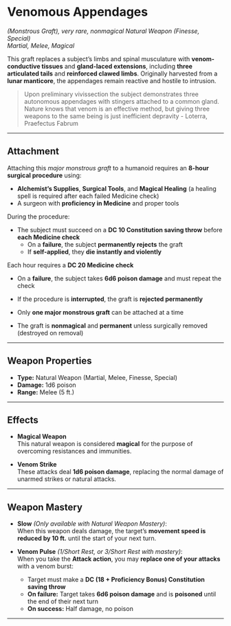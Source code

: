 # Venomous Appendages

_(Monstrous Graft), very rare, nonmagical_
_Natural Weapon (Finesse, Special)_  
_Martial, Melee, Magical_

This graft replaces a subject’s limbs and spinal musculature with **venom-conductive tissues** and **gland-laced extensions**, including **three articulated tails** and **reinforced clawed limbs**. Originally harvested from a **lunar manticore**, the appendages remain reactive and hostile to intrusion.

> Upon preliminary vivissection the subject demonstrates three autonomous appendages with stingers attached to a common gland. Nature knows that venom is an effective method, but giving three weapons to the same being is just inefficient depravity - Loterra, Praefectus Fabrum

---

## Attachment

Attaching this _major monstrous graft_ to a humanoid requires an **8-hour surgical procedure** using:

- **Alchemist’s Supplies**, **Surgical Tools**, and **Magical Healing** (a healing spell is required after each failed Medicine check)
- A surgeon with **proficiency in Medicine** and proper tools

During the procedure:

- The subject must succeed on a **DC 10 Constitution saving throw** before **each Medicine check**
  - On a **failure**, the subject **permanently rejects** the graft
  - If **self-applied**, they **die instantly and violently**

Each hour requires a **DC 20 Medicine check**

- On a **failure**, the subject takes **6d6 poison damage** and must repeat the check
- If the procedure is **interrupted**, the graft is **rejected permanently**

- Only **one major monstrous graft** can be attached at a time
- The graft is **nonmagical** and **permanent** unless surgically removed (destroyed on removal)

---

## Weapon Properties

- **Type:** Natural Weapon (Martial, Melee, Finesse, Special)
- **Damage:** 1d6 poison
- **Range:** Melee (5 ft.)

---

## Effects

- **Magical Weapon**  
  This natural weapon is considered **magical** for the purpose of overcoming resistances and immunities.

- **Venom Strike**  
  These attacks deal **1d6 poison damage**, replacing the normal damage of unarmed strikes or natural attacks.

---

## Weapon Mastery

- **Slow** _(Only available with Natural Weapon Mastery)_:  
  When this weapon deals damage, the target’s **movement speed is reduced by 10 ft.** until the start of your next turn.

- **Venom Pulse** _(1/Short Rest, or 3/Short Rest with mastery)_:  
  When you take the **Attack action**, you may **replace one of your attacks** with a venom burst:
  - Target must make a **DC (18 + Proficiency Bonus) Constitution saving throw**
  - **On failure:** Target takes **6d6 poison damage** and is **poisoned** until the end of their next turn
  - **On success:** Half damage, no poison

---
